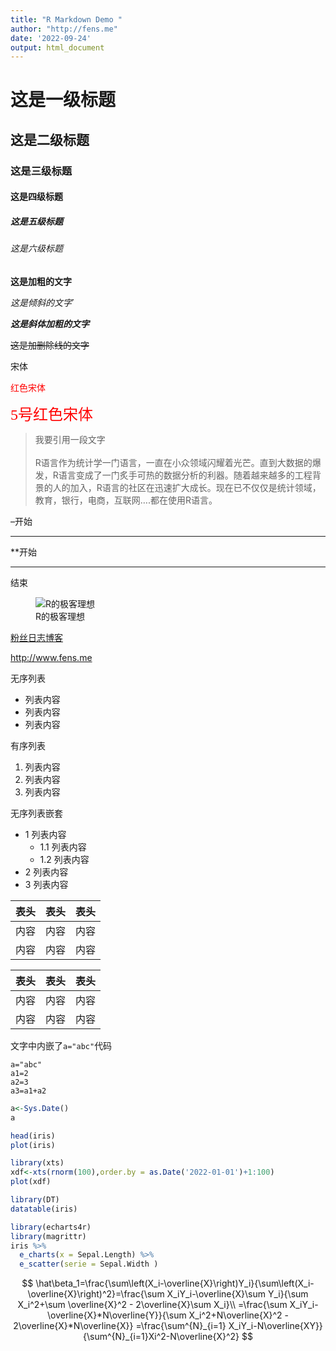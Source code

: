```yaml
---
title: "R Markdown Demo "
author: "http://fens.me"
date: '2022-09-24'
output: html_document
---
```


# 这是一级标题
## 这是二级标题
### 这是三级标题
#### 这是四级标题
##### 这是五级标题
###### 这是六级标题


**这是加粗的文字**

*这是倾斜的文字*`

***这是斜体加粗的文字***

~~这是加删除线的文字~~

<font face="宋体">宋体</font>

<font face="宋体" color="red">红色宋体</font>

<font face="宋体" color="red" size="5">5号红色宋体</font>


> 我要引用一段文字\
\
R语言作为统计学一门语言，一直在小众领域闪耀着光芒。直到大数据的爆发，R语言变成了一门炙手可热的数据分析的利器。随着越来越多的工程背景的人的加入，R语言的社区在迅速扩大成长。现在已不仅仅是统计领域，教育，银行，电商，互联网….都在使用R语言。

--开始

---

**开始

********************

结束


![R的极客理想](http://fens.me/images/slider/img4.png)

[粉丝日志博客](fens.me)

<http://www.fens.me>

无序列表

+ 列表内容
+ 列表内容
+ 列表内容


有序列表

1. 列表内容
2. 列表内容
3. 列表内容

无序列表嵌套

+ 1 列表内容
   + 1.1 列表内容
   + 1.2 列表内容
+ 2 列表内容
+ 3 列表内容




表头|表头|表头
---|:--:|---:
内容|内容|内容
内容|内容|内容


表头|表头|表头
--|--|--
内容|内容|内容
内容|内容|内容


文字中内嵌了`a="abc"`代码


```
a="abc"
a1=2
a2=3
a3=a1+a2
```





```r
a<-Sys.Date()
a

head(iris)
plot(iris)
```










```r
library(xts)
xdf<-xts(rnorm(100),order.by = as.Date('2022-01-01')+1:100)
plot(xdf)
```

```r
library(DT)
datatable(iris)
```


```r
library(echarts4r)
library(magrittr)
iris %>% 
  e_charts(x = Sepal.Length) %>%
  e_scatter(serie = Sepal.Width )
```



$$
\hat\beta_1=\frac{\sum\left(X_i-\overline{X}\right)Y_i}{\sum\left(X_i-\overline{X}\right)^2}=\frac{\sum X_iY_i-\overline{X}\sum Y_i}{\sum X_i^2+\sum \overline{X}^2 - 2\overline{X}\sum X_i}\\
=\frac{\sum X_iY_i-\overline{X}*N\overline{Y}}{\sum X_i^2+N\overline{X}^2 - 2\overline{X}*N\overline{X}}
=\frac{\sum^{N}_{i=1} X_iY_i-N\overline{XY}}{\sum^{N}_{i=1}Xi^2-N\overline{X}^2}
$$




















